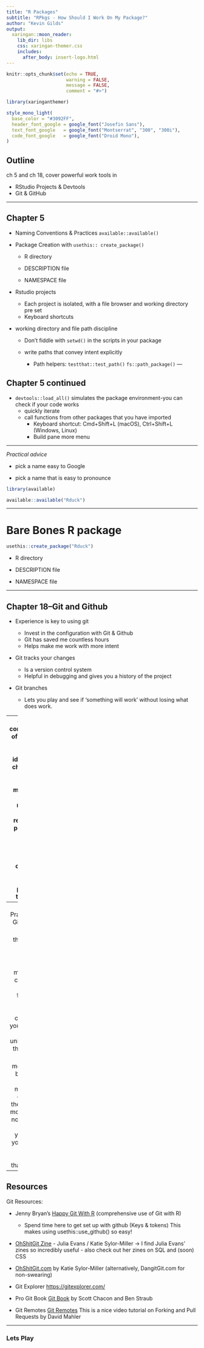 ```yaml
---
title: "R Packages"
subtitle: "RPkgs - How Should I Work On My Package?"
author: "Kevin Gilds"
output:
  xaringan::moon_reader:
    lib_dir: libs
    css: xaringan-themer.css
    includes:
      after_body: insert-logo.html
---
```



```r
knitr::opts_chunk$set(echo = TRUE,
                      warning = FALSE,
                      message = FALSE,
                      comment = "#>")

library(xaringanthemer)

```


```r
style_mono_light(
  base_color = "#3092FF",
  header_font_google = google_font("Josefin Sans"),
  text_font_google   = google_font("Montserrat", "300", "300i"),
  code_font_google   = google_font("Droid Mono"),
)
```



## Outline

ch 5 and ch 18, cover powerful work tools in 

- RStudio Projects & Devtools
- Git & GitHub


---

## Chapter 5

- Naming Conventions & Practices `available::available()`
- Package Creation with `usethis:: create_package()`
    
    
    - R directory

    - DESCRIPTION file
    
    - NAMESPACE file

- Rstudio projects
  - Each project is isolated, with a file browser and working directory pre set
  - Keyboard shortcuts
- working directory and file path discipline

  - Don't fiddle with `setwd()` in the scripts in your package
  
  - write paths that convey intent explicitly
  
    - Path helpers: `testthat::test_path()`
    `fs::path_package()`
---

## Chapter 5 continued

  - `devtools::load_all()` simulates the package environment-you can check if your code works
    - quickly iterate
    - call functions from other packages that you have imported
      - Keyboard shortcut: Cmd+Shift+L (macOS), Ctrl+Shift+L (Windows, Linux)
      - Build pane more menu


---

_Practical advice_

- pick a name easy to Google

- pick a name that is easy to pronounce



```r
library(available)

available::available("Rduck")


```

---

# Bare Bones R package


```r
usethis::create_package("Rduck")
```


- R directory

- DESCRIPTION file

- NAMESPACE file



---

## Chapter 18--Git and Github

- Experience is key to using git
    - Invest in the configuration with Git & Github
    - Git has saved me countless hours
    - Helps make me work with more intent
    

- Git tracks your changes 

    - Is a version control system
    - Helpful in debugging and gives you a history of the project
    

- Git branches
  - Lets you play and see if 'something will work' without losing what does work. 
    

---
  - The five components of a commit
    1. SHA unique identifier
    2. changeset--the files that were modified
    3. commit message--human readable
    4. parent-the prior commit
      - none for initial commits
      - merged have two parents
    5. the author

- Two stages of a commit
  - identify what files will be associated with the commit
  - commit the the staged files


---
# Best Practices for Git commits

The art of the commit.  

- Each commit should be minimal but complete
    - minimal: focus on a single problem
    - complete if you fix a bug include a unit test with the commit! 


- Commit messages
  - be concise but meaningful
  - focus on the why!  
      - 6 months from now you will see what you did but you may not know why you made that change. 

---
## Resources

Git Resources: 

- Jenny Bryan's [Happy Git With R](https://www.happygitwithr.com) (comprehensive use of Git with R)
  - Spend time here to get set up with github (Keys & tokens) This makes using usethis::use_github() so easy!
  
- [OhShitGit Zine](https://jvns.ca/blog/2018/10/27/new-zine--oh-shit--git-/) - Julia Evans / Katie Sylor-Miller -> I find Julia Evans' zines so incredibly useful - also check out her zines on SQL and (soon) CSS 

- [OhShitGit.com](https://ohshitgit.com) by Katie Sylor-Miller (alternatively, DangitGit.com for non-swearing)

- Git Explorer [https://gitexplorer.com/](https://gitexplorer.com/)

- Pro Git Book [Git Book](https://git-scm.com/book/en/v2) by Scott Chacon and Ben Straub


- Git Remotes [Git Remotes](https://youtu.be/Gg4bLk8cGNo) This is a nice video tutorial on Forking and Pull Requests by David Mahler


---

### Lets Play 






